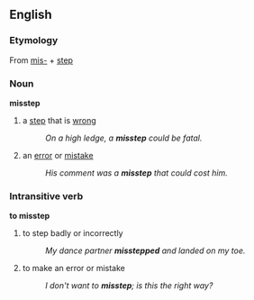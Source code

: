 ==English==

===Etymology===
From [[mis-]] + [[step]]

===Noun===
'''misstep'''
#a [[step]] that is [[wrong]]
#:''On a high ledge, a '''misstep''' could be fatal.''
#an [[error]] or [[mistake]]
#:''His comment was a '''misstep''' that could cost him.''

===Intransitive verb===
'''to misstep'''
#to step badly or incorrectly
#:''My dance partner '''misstepped''' and landed on my toe.''
#to make an error or mistake
#:''I don't want to '''misstep'''; is this the right way?''